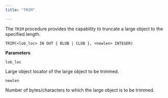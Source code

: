 ```yaml
---
title: "TRIM"

---
```


The `TRIM` procedure provides the capability to truncate a large object to the specified length.

```text
TRIM(<lob_loc> IN OUT { BLOB | CLOB }, <newlen> INTEGER)
```

**Parameters**

`lob_loc`

 Large object locator of the large object to be trimmed.

`newlen`

 Number of bytes/characters to which the large object is to be trimmed.
